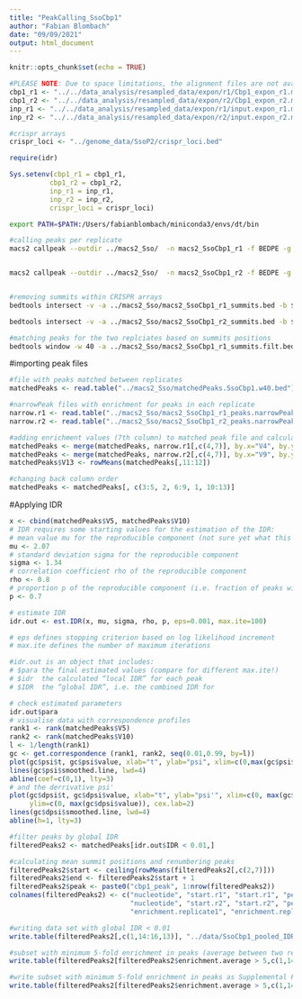 ```yaml
---
title: "PeakCalling_SsoCbp1"
author: "Fabian Blombach"
date: "09/09/2021"
output: html_document
---
```


```r
knitr::opts_chunk$set(echo = TRUE)

#PLEASE NOTE: Due to space limitations, the alignment files are not available on github nor on NCBI. Raw Fastq data (and bigwig coverage tracks) are available at NCBI GEO under superseries GSE226026 (https://www.ncbi.nlm.nih.gov/geo/query/acc.cgi?acc=GSE226026). Once the paired-end reads were aligned, and converted to bed file format using BEDtools bamtobed (https://bedtools.readthedocs.io/en/latest/content/tools/bamtobed.html), the alignments were sampled to match a normal distribution with the indicated mean and standard deviation as stated below (https://github.com/fblombach/ChIP-seq/blob/master/read_sampling.R). 
cbp1_r1 <- "../../data_analysis/resampled_data/expon/r1/Cbp1_expon_r1.mean120.sd18.bed" #Cbp1 ChIP-seq replicate 1
cbp1_r2 <- "../../data_analysis/resampled_data/expon/r2/Cbp1_expon_r2.mean120.sd18.bed" #Cbp1 ChIP-seq replicate 2
inp_r1 <- "../../data_analysis/resampled_data/expon/r1/input.expon_r1.mean120.sd18.bed" #Chromatin input replicate 1
inp_r2 <- "../../data_analysis/resampled_data/expon/r2/input.expon_r2.mean120.sd18.bed" #Chromatin input replicate 2

#crispr arrays
crispr_loci <- "../genome_data/SsoP2/crispr_loci.bed"

require(idr)

Sys.setenv(cbp1_r1 = cbp1_r1,
          cbp1_r2 = cbp1_r2,
          inp_r1 = inp_r1,
          inp_r2 = inp_r2,
          crispr_loci = crispr_loci)
```


```bash
export PATH=$PATH:/Users/fabianblombach/miniconda3/envs/dt/bin

#calling peaks per replicate
macs2 callpeak --outdir ../macs2_Sso/  -n macs2_SsoCbp1_r1 -f BEDPE -g 2992245 -q 0.01 --keep-dup auto --call-summits  -t $cbp1_r1    -c $inp_r1


macs2 callpeak --outdir ../macs2_Sso/  -n macs2_SsoCbp1_r2 -f BEDPE -g 2992245 -q 0.01 --keep-dup auto --call-summits  -t $cbp1_r2    -c $inp_r2


#removing summits within CRISPR arrays
bedtools intersect -v -a ../macs2_Sso/macs2_SsoCbp1_r1_summits.bed -b $crispr_loci > ../macs2_Sso/macs2_SsoCbp1_r1_summits.filt.bed

bedtools intersect -v -a ../macs2_Sso/macs2_SsoCbp1_r2_summits.bed -b $crispr_loci > ../macs2_Sso/macs2_SsoCbp1_r2_summits.filt.bed

#matching peaks for the two replciates based on summits positions
bedtools window -w 40 -a ../macs2_Sso/macs2_SsoCbp1_r1_summits.filt.bed -b ../macs2_Sso/macs2_SsoCbp1_r2_summits.filt.bed > ../macs2_Sso/matchedPeaks.SsoCbp1.w40.bed
```


#importing peak files
```r
#file with peaks matched between replicates
matchedPeaks <- read.table("../macs2_Sso/matchedPeaks.SsoCbp1.w40.bed")

#narrowPeak files with enrichment for peaks in each replicate
narrow.r1 <- read.table("../macs2_Sso/macs2_SsoCbp1_r1_peaks.narrowPeak")
narrow.r2 <- read.table("../macs2_Sso/macs2_SsoCbp1_r2_peaks.narrowPeak")

#adding enrichment values (7th column) to matched peak file and calculate the mean
matchedPeaks <- merge(matchedPeaks, narrow.r1[,c(4,7)], by.x="V4", by.y="V4")
matchedPeaks <- merge(matchedPeaks, narrow.r2[,c(4,7)], by.x="V9", by.y="V4")
matchedPeaks$V13 <- rowMeans(matchedPeaks[,11:12])

#changing back column order
matchedPeaks <- matchedPeaks[, c(3:5, 2, 6:9, 1, 10:13)]
```


#Applying IDR
```r

x <- cbind(matchedPeaks$V5, matchedPeaks$V10)
# IDR requires some starting values for the estimation of the IDR: 
# mean value mu for the reproducible component (not sure yet what this value really means, to small to refer to the –log10 pvalue scores!)
mu <- 2.07
# standard deviation sigma for the reproducible component
sigma <- 1.34 
# correlation coefficient rho of the reproducible component 
rho <- 0.8 
# proportion p of the reproducible component (i.e. fraction of peaks with reproducible ranking, i.e. calculated global IDR < 0.01) 
p <- 0.7

# estimate IDR
idr.out <- est.IDR(x, mu, sigma, rho, p, eps=0.001, max.ite=100) 

# eps defines stopping criterion based on log likelihood increment 
# max.ite defines the number of maximum iterations

#idr.out is an object that includes:
# $para	the final estimated values (compare for different max.ite!)
# $idr	the calculated “local IDR” for each peak
# $IDR	the “global IDR”, i.e. the combined IDR for  

# check estimated parameters
idr.out$para
# visualise data with correspondence profiles
rank1 <- rank(matchedPeaks$V5)
rank2 <- rank(matchedPeaks$V10)
l <- 1/length(rank1)
gc <- get.correspondence (rank1, rank2, seq(0.01,0.99, by=l))
plot(gc$psi$t, gc$psi$value, xlab="t", ylab="psi", xlim=c(0,max(gc$psi$t)), ylim = c(0, max(gc$psi$value)), cex.lab=2)
lines(gc$psi$smoothed.line, lwd=4)
abline(coef=c(0,1), lty=3)
# and the derrivative psi'
plot(gc$dpsi$t, gc$dpsi$value, xlab="t", ylab="psi'", xlim=c(0, max(gc$dpsi$t)),
     ylim=c(0, max(gc$dpsi$value)), cex.lab=2)
lines(gc$dpsi$smoothed.line, lwd=4)
abline(h=1, lty=3)
```
```r

#filter peaks by global IDR
filteredPeaks2 <- matchedPeaks[idr.out$IDR < 0.01,]

#calculating mean summit positions and renumbering peaks
filteredPeaks2$start <- ceiling(rowMeans(filteredPeaks2[,c(2,7)]))
filteredPeaks2$end <- filteredPeaks2$start + 1
filteredPeaks2$peak <- paste0("cbp1_peak", 1:nrow(filteredPeaks2))
colnames(filteredPeaks2) <- c("nucleotide", "start.r1", "start.r1", "peak.r1", "scoare.r1",
                              "nucleotide", "start.r2", "start.r2", "peak.r2", "scoare.r2",
                              "enrichment.replicate1", "enrichment.replicate2", "enrichment.average", "start", "end", "peak") #column names for Supplemental File 1

#writing data set with global IDR < 0.01
write.table(filteredPeaks2[,c(1,14:16,13)], "../data/SsoCbp1_pooled_IDRfilteredPeaks_summits.bed", col.names = F, row.names = F, sep="\t", quote = FALSE)

#subset with minimum 5-fold enrichment in peaks (average between two replicates)
write.table(filteredPeaks2[filteredPeaks2$enrichment.average > 5,c(1,14:16,13)], "../data/SsoCbp1_pooled_IDRfilteredPeaks_summits.min5Enr.bed", quote=F, col.names=F, row.names=F, sep="\t")

#write subset with minimum 5-fold enrichment in peaks as Supplemental File 1
write.table(filteredPeaks2[filteredPeaks2$enrichment.average > 5,c(1,14:16,13,11,12)], "../data/SupplementalFile1.S.solfataricusP2.Cbp1_peaks.txt", quote=F, col.names=T, row.names=F, sep="\t")
```

